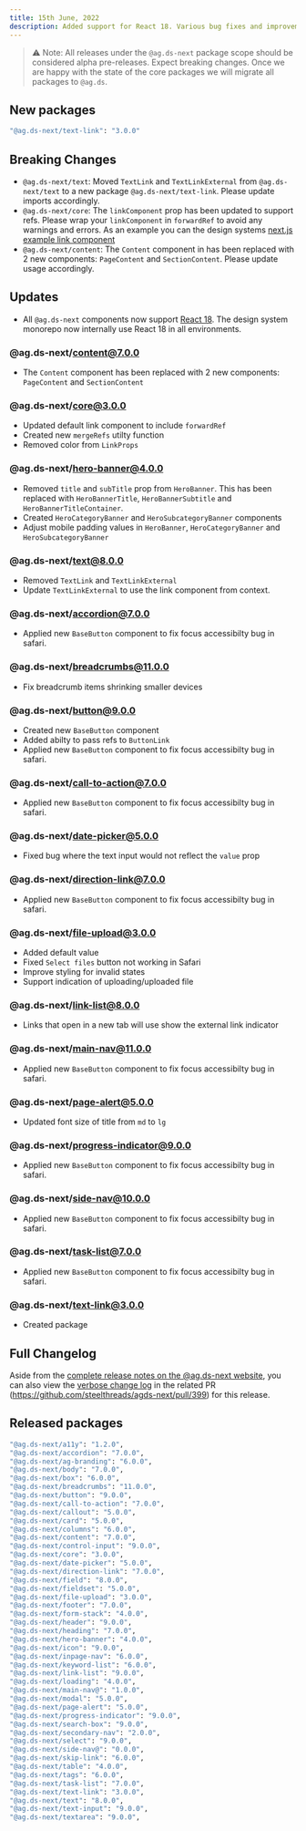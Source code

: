 ```yaml
---
title: 15th June, 2022
description: Added support for React 18. Various bug fixes and improvements.
---
```


> ⚠️ Note: All releases under the `@ag.ds-next` package scope should be considered alpha pre-releases. Expect breaking changes. Once we are happy with the state of the core packages we will migrate all packages to `@ag.ds`.

## New packages

```sh
"@ag.ds-next/text-link": "3.0.0"
```

## Breaking Changes

- `@ag.ds-next/text`: Moved `TextLink` and `TextLinkExternal` from `@ag.ds-next/text` to a new package `@ag.ds-next/text-link`. Please update imports accordingly.
- `@ag.ds-next/core`: The `linkComponent` prop has been updated to support refs. Please wrap your `linkComponent` in `forwardRef` to avoid any warnings and errors. As an example you can the design systems [next.js example link component](https://github.com/steelthreads/agds-next/blob/main/example-site/components/LinkComponent.tsx)
- `@ag.ds-next/content`: The `Content` component in has been replaced with 2 new components: `PageContent` and `SectionContent`. Please update usage accordingly.

## Updates

- All `@ag.ds-next` components now support [React 18](https://reactjs.org/blog/2022/03/29/react-v18.html). The design system monorepo now internally use React 18 in all environments.

### @ag.ds-next/content@7.0.0

- The `Content` component has been replaced with 2 new components: `PageContent` and `SectionContent`

### @ag.ds-next/core@3.0.0

- Updated default link component to include `forwardRef`
- Created new `mergeRefs` utilty function
- Removed color from `LinkProps`

### @ag.ds-next/hero-banner@4.0.0

- Removed `title` and `subTitle` prop from `HeroBanner`. This has been replaced with `HeroBannerTitle`, `HeroBannerSubtitle` and `HeroBannerTitleContainer`.
- Created `HeroCategoryBanner` and `HeroSubcategoryBanner` components
- Adjust mobile padding values in `HeroBanner`, `HeroCategoryBanner` and `HeroSubcategoryBanner`

### @ag.ds-next/text@8.0.0

- Removed `TextLink` and `TextLinkExternal`
- Update `TextLinkExternal` to use the link component from context.

### @ag.ds-next/accordion@7.0.0

- Applied new `BaseButton` component to fix focus accessibilty bug in safari.

### @ag.ds-next/breadcrumbs@11.0.0

- Fix breadcrumb items shrinking smaller devices

### @ag.ds-next/button@9.0.0

- Created new `BaseButton` component
- Added abilty to pass refs to `ButtonLink`
- Applied new `BaseButton` component to fix focus accessibilty bug in safari.

### @ag.ds-next/call-to-action@7.0.0

- Applied new `BaseButton` component to fix focus accessibilty bug in safari.

### @ag.ds-next/date-picker@5.0.0

- Fixed bug where the text input would not reflect the `value` prop

### @ag.ds-next/direction-link@7.0.0

- Applied new `BaseButton` component to fix focus accessibilty bug in safari.

### @ag.ds-next/file-upload@3.0.0

- Added default value
- Fixed `Select files` button not working in Safari
- Improve styling for invalid states
- Support indication of uploading/uploaded file

### @ag.ds-next/link-list@8.0.0

- Links that open in a new tab will use show the external link indicator

### @ag.ds-next/main-nav@11.0.0

- Applied new `BaseButton` component to fix focus accessibilty bug in safari.

### @ag.ds-next/page-alert@5.0.0

- Updated font size of title from `md` to `lg`

### @ag.ds-next/progress-indicator@9.0.0

- Applied new `BaseButton` component to fix focus accessibilty bug in safari.

### @ag.ds-next/side-nav@10.0.0

- Applied new `BaseButton` component to fix focus accessibilty bug in safari.

### @ag.ds-next/task-list@7.0.0

- Applied new `BaseButton` component to fix focus accessibilty bug in safari.

### @ag.ds-next/text-link@3.0.0

- Created package

## Full Changelog

Aside from the [complete release notes on the @ag.ds-next website](https://steelthreads.github.io/agds-next/releases/2022-06-15), you can also view the [verbose change log](https://github.com/steelthreads/agds-next/pull/399) in the related PR (https://github.com/steelthreads/agds-next/pull/399) for this release.

## Released packages

```sh
"@ag.ds-next/a11y": "1.2.0",
"@ag.ds-next/accordion": "7.0.0",
"@ag.ds-next/ag-branding": "6.0.0",
"@ag.ds-next/body": "7.0.0",
"@ag.ds-next/box": "6.0.0",
"@ag.ds-next/breadcrumbs": "11.0.0",
"@ag.ds-next/button": "9.0.0",
"@ag.ds-next/call-to-action": "7.0.0",
"@ag.ds-next/callout": "5.0.0",
"@ag.ds-next/card": "5.0.0",
"@ag.ds-next/columns": "6.0.0",
"@ag.ds-next/content": "7.0.0",
"@ag.ds-next/control-input": "9.0.0",
"@ag.ds-next/core": "3.0.0",
"@ag.ds-next/date-picker": "5.0.0",
"@ag.ds-next/direction-link": "7.0.0",
"@ag.ds-next/field": "8.0.0",
"@ag.ds-next/fieldset": "5.0.0",
"@ag.ds-next/file-upload": "3.0.0",
"@ag.ds-next/footer": "7.0.0",
"@ag.ds-next/form-stack": "4.0.0",
"@ag.ds-next/header": "9.0.0",
"@ag.ds-next/heading": "7.0.0",
"@ag.ds-next/hero-banner": "4.0.0",
"@ag.ds-next/icon": "9.0.0",
"@ag.ds-next/inpage-nav": "6.0.0",
"@ag.ds-next/keyword-list": "6.0.0",
"@ag.ds-next/link-list": "9.0.0",
"@ag.ds-next/loading": "4.0.0",
"@ag.ds-next/main-nav@": "1.0.0",
"@ag.ds-next/modal": "5.0.0",
"@ag.ds-next/page-alert": "5.0.0",
"@ag.ds-next/progress-indicator": "9.0.0",
"@ag.ds-next/search-box": "9.0.0",
"@ag.ds-next/secondary-nav": "2.0.0",
"@ag.ds-next/select": "9.0.0",
"@ag.ds-next/side-nav@": "0.0.0",
"@ag.ds-next/skip-link": "6.0.0",
"@ag.ds-next/table": "4.0.0",
"@ag.ds-next/tags": "6.0.0",
"@ag.ds-next/task-list": "7.0.0",
"@ag.ds-next/text-link": "3.0.0",
"@ag.ds-next/text": "8.0.0",
"@ag.ds-next/text-input": "9.0.0",
"@ag.ds-next/textarea": "9.0.0",
```
